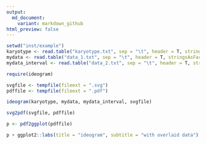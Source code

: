 ```yaml
---
output:
  md_document:
    variant: markdown_github
html_preview: false
---
```


<!-- README.md is generated from README.Rmd. Please edit that file -->



```r
setwd("inst/example")
karyotype <- read.table("karyotype.txt", sep = "\t", header = T, stringsAsFactors = F)
mydata <- read.table("data_1.txt", sep = "\t", header = T, stringsAsFactors = F)
mydata_interval <- read.table("data_2.txt", sep = "\t", header = T, stringsAsFactors = F)

require(ideogram)

svgfile <- tempfile(fileext = ".svg")
pdffile <- tempfile(fileext = ".pdf")

ideogram(karyotype, mydata, mydata_interval, svgfile)

svg2pdf(svgfile, pdffile)

p <- pdf2ggplot(pdffile)

p + ggplot2::labs(title = "ideogram", subtitle = "with overlaid data")
```




